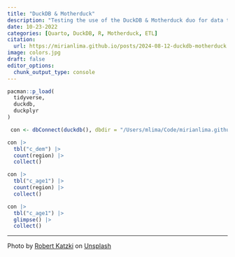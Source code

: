 ```yaml
---
title: "DuckDB & Motherduck"
description: "Testing the use of the DuckDB & Motherduck duo for data transformation"
date: 10-23-2022
categories: [Quarto, DuckDB, R, Motherduck, ETL]
citation: 
  url: https://mirianlima.github.io/posts/2024-08-12-duckdb-motherduck
image: colors.jpg
draft: false
editor_options: 
  chunk_output_type: console
---
```


```r
pacman::p_load(
  tidyverse,
  duckdb,
  duckplyr
)
```

```r
 con <- dbConnect(duckdb(), dbdir = "/Users/mlima/Code/mirianlima.github.io/blog/posts/2024-08-12-duckdb-motherduck/duckdb_test.db", read_only = TRUE)
```


```r
con |> 
  tbl("c_dem") |> 
  count(region) |> 
  collect()
```

```r
con |> 
  tbl("c_age1") |> 
  count(region) |> 
  collect()
```

```r
con |> 
  tbl("c_age1") |> 
  glimpse() |> 
  collect()
```

<hr class="dashed">

Photo by <a href="https://unsplash.com/@ro_ka?utm_content=creditCopyText&utm_medium=referral&utm_source=unsplash">Robert Katzki</a> on <a href="https://unsplash.com/photos/multicolored-wall-in-shallow-focus-photography-jbtfM0XBeRc?utm_content=creditCopyText&utm_medium=referral&utm_source=unsplash">Unsplash</a>
